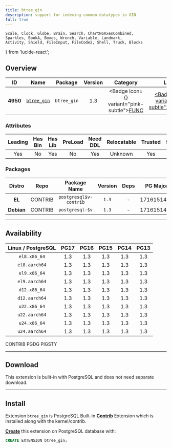 ```yaml
---
title: btree_gin
description: support for indexing common datatypes in GIN
full: true
---
```


    Scale, Clock, Globe, Brain, Search, ChartNoAxesCombined,
    Sparkles, BookA, Boxes, Wrench, Variable, Landmark,
    Activity, Shield, FileInput, FileCode2, Shell, Truck, Blocks
} from 'lucide-react';

## Overview

| <TooltipIconButton tooltip="Extension unique identifier" side="top">ID</TooltipIconButton> | <TooltipIconButton tooltip="Extension name" side="top">Name</TooltipIconButton> | <TooltipIconButton tooltip="Package name for installation" side="top">Package</TooltipIconButton> | <TooltipIconButton tooltip="Latest available extension version" side="top">Version</TooltipIconButton> | <TooltipIconButton tooltip="Extension category" side="top">Category</TooltipIconButton> | <TooltipIconButton tooltip="Open source license" side="top">License</TooltipIconButton> | <TooltipIconButton tooltip="Programming language" side="top">Lang</TooltipIconButton> |
|:--------:|:--------:|:----------:|:--------------:|:---------------------------------------:|:------------------------------------------------------:|:----:|
| **4950** | [`btree_gin`](https://www.postgresql.org/docs/current/btree-gin.html) | `btree_gin` | 1.3 | <Badge icon={<Variable />} variant="pink-subtle"><a href="/ext/func" className="no-underline">FUNC</a></Badge> | <a href="/ext/list/license#postgresql" className="no-underline"><Badge icon={<Scale />} variant="blue-subtle">PostgreSQL</Badge></a> | <a href="/ext/list/lang#c"><Badge icon={<FileCode2 />} variant="blue-subtle">C</Badge></a> |

### Attributes

| <TooltipIconButton tooltip="The Primary Leading extension in the Package" side="top">Leading</TooltipIconButton> | <TooltipIconButton tooltip="Contains binary utils" side="top">Has Bin</TooltipIconButton> | <TooltipIconButton tooltip="Contains .so shared library files" side="top">Has Lib</TooltipIconButton> | <TooltipIconButton tooltip="Requires preloading via shared_preload_libraries" side="top">PreLoad</TooltipIconButton> | <TooltipIconButton tooltip="Requires CREATE EXTENSION DDL command" side="top">Need DDL</TooltipIconButton> | <TooltipIconButton tooltip="Can be installed in any schema" side="top">Relocatable</TooltipIconButton> | <TooltipIconButton tooltip="Can be created by non-superuser" side="top">Trusted</TooltipIconButton> | <TooltipIconButton tooltip="Schemas used by this extension" side="top">Schemas</TooltipIconButton> |
|:-------:|:-------:|:-------:|:-------:|:--------:|:-----------:|:-------:|:-------:|
| Yes | No | Yes | No | Yes | Unknown | Yes | - |

### Packages

| <TooltipIconButton tooltip="Linux distribution family, EL or Debian" side="top">Distro</TooltipIconButton> | <TooltipIconButton tooltip="Package repository" side="top">Repo</TooltipIconButton> | <TooltipIconButton tooltip="The RPM/DEB Package Name Pattern (replace $v with real pg major)" side="top">Package Name</TooltipIconButton> | <TooltipIconButton tooltip="Latest package version" side="top">Version</TooltipIconButton> | <TooltipIconButton tooltip="RPM/DEB Package dependencies" side="top">Deps</TooltipIconButton> | <TooltipIconButton tooltip="Available in these PostgreSQL Major Versions" side="top">PG Major</TooltipIconButton> |
|:----------:|:--------:|:------------------------:|:-----------:|:------------:|:------------------:|
|   **EL**   | <Badge variant="green-subtle"><span className="font-bold">CONTRIB</span></Badge> | `postgresql$v-contrib` | `1.3` | - | <Badge variant="green-subtle">17</Badge><Badge variant="green-subtle">16</Badge><Badge variant="green-subtle">15</Badge><Badge variant="green-subtle">14</Badge><Badge variant="green-subtle">13</Badge> |
| **Debian** | <Badge variant="green-subtle"><span className="font-bold">CONTRIB</span></Badge> | `postgresql-$v` | `1.3` | - | <Badge variant="green-subtle">17</Badge><Badge variant="green-subtle">16</Badge><Badge variant="green-subtle">15</Badge><Badge variant="green-subtle">14</Badge><Badge variant="green-subtle">13</Badge> |



------

## Availability

| <TooltipIconButton tooltip="Linux Distro Arch / PostgreSQL Major Version" side="top">Linux / PostgreSQL </TooltipIconButton> | **PG17** | **PG16** | **PG15** | **PG14** | **PG13** |
|:-----:|:-----:|:-----:|:-----:|:-----:|:-----:|
| `el8.x86_64` | <Badge variant="green-subtle">1.3</Badge> | <Badge variant="green-subtle">1.3</Badge> | <Badge variant="green-subtle">1.3</Badge> | <Badge variant="green-subtle">1.3</Badge> | <Badge variant="green-subtle">1.3</Badge> |
| `el8.aarch64` | <Badge variant="green-subtle">1.3</Badge> | <Badge variant="green-subtle">1.3</Badge> | <Badge variant="green-subtle">1.3</Badge> | <Badge variant="green-subtle">1.3</Badge> | <Badge variant="green-subtle">1.3</Badge> |
| `el9.x86_64` | <Badge variant="green-subtle">1.3</Badge> | <Badge variant="green-subtle">1.3</Badge> | <Badge variant="green-subtle">1.3</Badge> | <Badge variant="green-subtle">1.3</Badge> | <Badge variant="green-subtle">1.3</Badge> |
| `el9.aarch64` | <Badge variant="green-subtle">1.3</Badge> | <Badge variant="green-subtle">1.3</Badge> | <Badge variant="green-subtle">1.3</Badge> | <Badge variant="green-subtle">1.3</Badge> | <Badge variant="green-subtle">1.3</Badge> |
| `d12.x86_64` | <Badge variant="green-subtle">1.3</Badge> | <Badge variant="green-subtle">1.3</Badge> | <Badge variant="green-subtle">1.3</Badge> | <Badge variant="green-subtle">1.3</Badge> | <Badge variant="green-subtle">1.3</Badge> |
| `d12.aarch64` | <Badge variant="green-subtle">1.3</Badge> | <Badge variant="green-subtle">1.3</Badge> | <Badge variant="green-subtle">1.3</Badge> | <Badge variant="green-subtle">1.3</Badge> | <Badge variant="green-subtle">1.3</Badge> |
| `u22.x86_64` | <Badge variant="green-subtle">1.3</Badge> | <Badge variant="green-subtle">1.3</Badge> | <Badge variant="green-subtle">1.3</Badge> | <Badge variant="green-subtle">1.3</Badge> | <Badge variant="green-subtle">1.3</Badge> |
| `u22.aarch64` | <Badge variant="green-subtle">1.3</Badge> | <Badge variant="green-subtle">1.3</Badge> | <Badge variant="green-subtle">1.3</Badge> | <Badge variant="green-subtle">1.3</Badge> | <Badge variant="green-subtle">1.3</Badge> |
| `u24.x86_64` | <Badge variant="green-subtle">1.3</Badge> | <Badge variant="green-subtle">1.3</Badge> | <Badge variant="green-subtle">1.3</Badge> | <Badge variant="green-subtle">1.3</Badge> | <Badge variant="green-subtle">1.3</Badge> |
| `u24.aarch64` | <Badge variant="green-subtle">1.3</Badge> | <Badge variant="green-subtle">1.3</Badge> | <Badge variant="green-subtle">1.3</Badge> | <Badge variant="green-subtle">1.3</Badge> | <Badge variant="green-subtle">1.3</Badge> |

<Badge variant="green-subtle"><span className="font-black">CONTRIB</span></Badge> <Badge variant="blue-subtle"><span className="font-black">PGDG</span></Badge> <Badge variant="amber-subtle"><span className="font-black">PIGSTY</span></Badge>

------

## Download

This extension is built-in with PostgreSQL and does not need separate download.

------

## Install

Extension `btree_gin` is PostgreSQL Built-in [**Contrib**](/ext/list/contrib) Extension which is installed along with the kernel/contrib.

[**Create**](/docs/pgsql/extension/create) this extension on PostgreSQL database with:

```sql
CREATE EXTENSION btree_gin;
```


